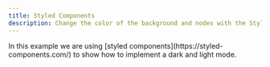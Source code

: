 ```yaml
---
title: Styled Components
description: Change the color of the background and nodes with the Styled Components library
---
```





<ExampleLayout>
In this example we are using [styled components](https://styled-components.com/) to show how to implement a dark and light mode.

<RemoteCodeViewer
  route="examples/styling/styled-components"
  framework="react"
/>

</ExampleLayout>
